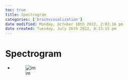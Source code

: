 ```yaml
---
toc: true
title: Spectrogram
categories: ['brainvisualization']
date modified: Monday, October 10th 2022, 2:02:16 pm
date created: Tuesday, July 26th 2022, 8:33:15 pm
---
```


# Spectrogram
- ![im](images/Pasted%20image%2020220502160646.png)




